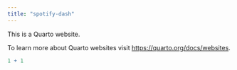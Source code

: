 ```yaml
---
title: "spotify-dash"
---
```


This is a Quarto website.

To learn more about Quarto websites visit <https://quarto.org/docs/websites>.

```r
1 + 1
```
